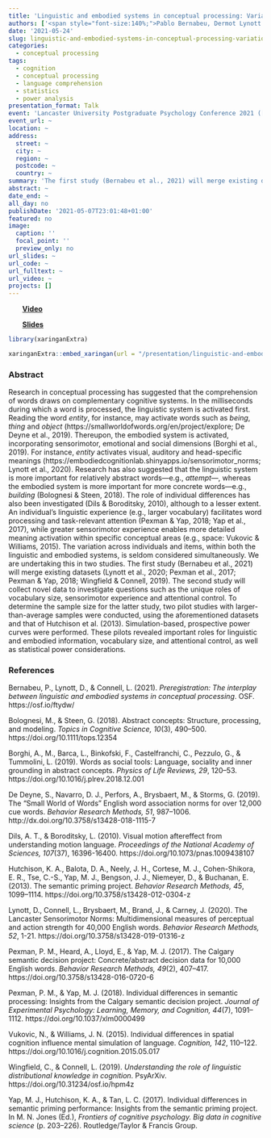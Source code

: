 ```yaml
---
title: 'Linguistic and embodied systems in conceptual processing: Variation across individuals and items'
authors: ['<span style="font-size:140%;">Pablo Bernabeu, Dermot Lynott and Louise Connell</span>']
date: '2021-05-24'
slug: linguistic-and-embodied-systems-in-conceptual-processing-variation-across-individuals-and-items
categories:
  - conceptual processing
tags:
  - cognition
  - conceptual processing
  - language comprehension
  - statistics
  - power analysis
presentation_format: Talk
event: 'Lancaster University Postgraduate Psychology Conference 2021 ([see YouTube playlist](https://www.youtube.com/watch?v=qr9w9xvVeOs&list=PLT4E8k3PmUSYYyvcgeIpX4nP-26nEiu_j&ab_channel=LancasterPsychologyLancasterPsychology))'
event_url: ~
location: ~
address:
  street: ~
  city: ~
  region: ~
  postcode: ~
  country: ~
summary: 'The first study (Bernabeu et al., 2021) will merge existing datasets (Lynott et al., 2020; Pexman et al., 2017; Pexman & Yap, 2018; Wingfield & Connell, 2019). The second study will collect novel data to investigate questions such as the unique roles of vocabulary size, sensorimotor experience and attentional control.'
abstract: ~
date_end: ~
all_day: no
publishDate: '2021-05-07T23:01:48+01:00'
featured: no
image:
  caption: ''
  focal_point: ''
  preview_only: no
url_slides: ~
url_code: ~
url_fulltext: ~
url_video: ~
projects: []
---
```



&nbsp; &nbsp; &nbsp;&nbsp; [**Video**](https://www.youtube.com/watch?v=y2bopgYWYvE&ab_channel=LancasterPsychology) 

&nbsp; &nbsp; &nbsp;&nbsp; [**Slides**](/presentation/linguistic-and-embodied-systems-in-conceptual-processing-variation-across-individuals-and-items/slides)


```r

library(xaringanExtra)

xaringanExtra::embed_xaringan(url = "/presentation/linguistic-and-embodied-systems-in-conceptual-processing-variation-across-individuals-and-items/slides", ratio = "4:3")

```


### Abstract

Research in conceptual processing has suggested that the comprehension of words draws on complementary cognitive systems. In the milliseconds during which a word is processed, the linguistic system is activated first. Reading the word *entity*, for instance, may activate words such as *being*, *thing* and *object* (https://smallworldofwords.org/en/project/explore; De Deyne et al., 2019). Thereupon, the embodied system is activated, incorporating sensorimotor, emotional and social dimensions (Borghi et al., 2019). For instance, *entity* activates visual, auditory and head-specific meanings (https://embodiedcognitionlab.shinyapps.io/sensorimotor_norms; Lynott et al., 2020). Research has also suggested that the linguistic system is more important for relatively abstract words—e.g., *attempt*—, whereas the embodied system is more important for more concrete words—e.g., *building* (Bolognesi & Steen, 2018). The role of individual differences has also been investigated (Dils & Boroditsky, 2010), although to a lesser extent. An individual’s linguistic experience (e.g., larger vocabulary) facilitates word processing and task-relevant attention (Pexman & Yap, 2018; Yap et al., 2017), while greater sensorimotor experience enables more detailed meaning activation within specific conceptual areas (e.g., space: Vukovic & Williams, 2015). The variation across individuals and items, within both the linguistic and embodied systems, is seldom considered simultaneously. We are undertaking this in two studies. The first study (Bernabeu et al., 2021) will merge existing datasets (Lynott et al., 2020; Pexman et al., 2017; Pexman & Yap, 2018; Wingfield & Connell, 2019). The second study will collect novel data to investigate questions such as the unique roles of vocabulary size, sensorimotor experience and attentional control. To determine the sample size for the latter study, two pilot studies with larger-than-average samples were conducted, using the aforementioned datasets and that of Hutchison et al. (2013). Simulation-based, prospective power curves were performed. These pilots revealed important roles for linguistic and embodied information, vocabulary size, and attentional control, as well as statistical power considerations.

### References

Bernabeu, P., Lynott, D., & Connell, L. (2021). *Preregistration: The interplay between linguistic and embodied systems in conceptual processing*. OSF. https://osf.io/ftydw/

Bolognesi, M., & Steen, G. (2018). Abstract concepts: Structure, processing, and modeling. *Topics in Cognitive Science, 10*(3), 490–500. https://doi.org/10.1111/tops.12354

Borghi, A., M., Barca, L., Binkofski, F., Castelfranchi, C., Pezzulo, G., & Tummolini, L. (2019). Words as social tools: Language, sociality and inner grounding in abstract concepts. *Physics of Life Reviews, 29*, 120–53. https://doi.org/10.1016/j.plrev.2018.12.001

De Deyne, S., Navarro, D. J., Perfors, A., Brysbaert, M., & Storms, G. (2019). The “Small World of Words” English word association norms for over 12,000 cue words. *Behavior Research Methods, 51*, 987–1006. http://dx.doi.org/10.3758/s13428-018-1115-7

Dils, A. T., & Boroditsky, L. (2010). Visual motion aftereffect from understanding motion language. *Proceedings of the National Academy of Sciences, 107*(37), 16396-16400. https://doi.org/10.1073/pnas.1009438107

Hutchison, K. A., Balota, D. A., Neely, J. H., Cortese, M. J., Cohen-Shikora, E. R., Tse, C.-S., Yap, M. J., Bengson, J. J., Niemeyer, D., & Buchanan, E. (2013). The semantic priming project. *Behavior Research Methods, 45*, 1099–1114. https://doi.org/10.3758/s13428-012-0304-z

Lynott, D., Connell, L., Brysbaert, M., Brand, J., & Carney, J. (2020). The Lancaster Sensorimotor Norms: Multidimensional measures of perceptual and action strength for 40,000 English words. *Behavior Research Methods, 52*, 1-21. https://doi.org/10.3758/s13428-019-01316-z

Pexman, P. M., Heard, A., Lloyd, E., & Yap, M. J. (2017). The Calgary semantic decision project: Concrete/abstract decision data for 10,000 English words. *Behavior Research Methods, 49*(2), 407–417. https://doi.org/10.3758/s13428-016-0720-6

Pexman, P. M., & Yap, M. J. (2018). Individual differences in semantic processing: Insights from the Calgary semantic decision project. *Journal of Experimental Psychology: Learning, Memory, and Cognition, 44*(7), 1091–1112. 
https://doi.org/10.1037/xlm0000499

Vukovic, N., & Williams, J. N. (2015). Individual differences in spatial cognition influence mental simulation of language. *Cognition, 142*, 110–122. 
https://doi.org/10.1016/j.cognition.2015.05.017

Wingfield, C., & Connell, L. (2019). *Understanding the role of linguistic distributional knowledge in cognition*. PsyArXiv. https://doi.org/10.31234/osf.io/hpm4z

Yap, M. J., Hutchison, K. A., & Tan, L. C. (2017). Individual differences in semantic priming performance: Insights from the semantic priming project. In M. N. Jones (Ed.), *Frontiers of cognitive psychology. Big data in cognitive science* (p. 203–226). Routledge/Taylor & Francis Group.

